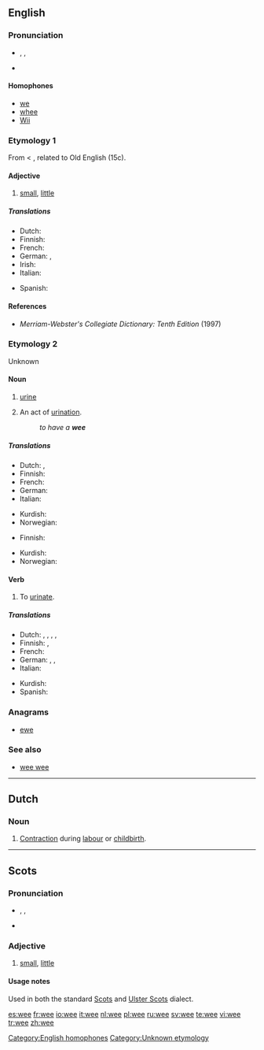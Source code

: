 {{wikipedia}}
==English==

===Pronunciation===
*{{enPR|wē}}, {{IPA|/wiː/}}, {{SAMPA|/wi:/}}
*{{audio|en-us-wee.ogg|Audio (US)}}
*:{{rhymes|iː}}

====Homophones====
*[[we]]
*[[whee]] {{i|in accents with the [[wine-whine merger]]}}
*[[w:Wii|Wii]]

===Etymology 1===
From {{ME.}} {{term|we||little bit|lang=enm}} < {{OE.}}  {{term|wæge|wæ:ge|[[weight]]|lang=ang}}, related to Old English {{term|wegan||to move, weigh|lang=enm}} (15c).

====Adjective====
{{en-adj|weer|weest}}

# {{Scottish}} [[small]], [[little]]

=====Translations=====
{{trans-top|small, little}}
*Dutch: {{t+|nl|klein}}
*Finnish: {{t-|fi|pikkuruinen}}
*French: {{t+|fr|petit}}
*German: {{t+|de|winzig}}, {{t+|de|klein}}
*Irish: {{t-|ga|beag|xs=Irish}}
*Italian: {{t+|it|piccolo}}
{{trans-mid}}
*Spanish: {{t+|es|pequeño}}
{{trans-bottom}}

====References====
*''Merriam-Webster's Collegiate Dictionary: Tenth Edition'' (1997)

===Etymology 2===
Unknown

====Noun====
{{en-noun|-}}

# {{context|colloquial|uncountable}} [[urine]]
# {{colloquial}} An act of [[urination]].
#:''to have a '''wee'''''

=====Translations=====
{{trans-top|urine}}
*Dutch: {{t-|nl|pis|m}}, {{t-|nl|urine|f}}
*Finnish: {{t+|fi|pissa}}
*French: {{t+|fr|pipi|m}}
*German: {{t+|de|Pipi|n}}
*Italian: {{t-|it|pipì|f}}
{{trans-mid}}
*Kurdish: {{t-|ku|میز|sc=KUchar}}
*Norwegian: {{t-|no|tiss|n}}
{{trans-bottom}}

{{trans-top|act of urination}}
*Finnish: {{t|fi|pissaaminen}}
{{trans-mid}}
*Kurdish: {{t|ku|میز کردن|sc=KUchar}}
*Norwegian: {{t|no|tisse}}
{{trans-bottom}}

====Verb====
{{en-verb|wees|weeing|weed|weed}}

# {{colloquial}} To [[urinate]].

=====Translations=====
{{trans-top|to urinate}}
*Dutch: {{t-|nl|plassen}}, {{t|nl|pipi doen}}, {{t+|nl|wateren}}, {{t-|nl|pissen}}, {{t+|nl|urineren}}
*Finnish: {{t|fi|pissata}}, {{t|fi|pissiä}}
*French: {{t|fr|faire pipi}}
*German: {{t+|de|pinkeln}}, {{t+|de|pissen}}, {{t|de|Pipi machen}}
*Italian: {{t|it|fare la pipì}}
{{trans-mid}}
*Kurdish: {{t|ku|میز کردن|sc=KUchar}}
*Spanish: {{t|es|hacer pis}}
{{trans-bottom}}

===Anagrams===
*[[ewe]]

===See also===
*[[wee wee]]

[[Category:English homophones]]
[[Category:Unknown etymology]]

----

==Dutch==

===Noun===
{{infl|nl|noun|g=f}}

# [[contraction|Contraction]] during [[labour]] or [[childbirth]].

----

==Scots==

===Pronunciation===
*{{enPR|wē}}, {{IPA|/wiː/}}, {{SAMPA|/wi:/}}
*{{audio|en-us-wee.ogg|Audio (US)}}

===Adjective===
{{sco-adj}}

# [[small]], [[little]]

====Usage notes====
Used in both the standard [[Scots]] and [[Ulster Scots]] dialect.

[[es:wee]]
[[fr:wee]]
[[io:wee]]
[[it:wee]]
[[nl:wee]]
[[pl:wee]]
[[ru:wee]]
[[sv:wee]]
[[te:wee]]
[[vi:wee]]
[[tr:wee]]
[[zh:wee]]